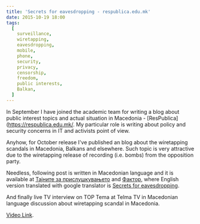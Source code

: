 ```yaml
---
title: 'Secrets for eavesdropping - respublica.edu.mk'
date: 2015-10-19 18:00
tags:
  [
    surveillance,
    wiretapping,
    eavesdropping,
    mobile,
    phone,
    security,
    privacy,
    censorship,
    freedom,
    public interests,
    Balkan,
  ]
---
```


In September I have joined the academic team for writing a blog about public interest topics and actual situation in Macedonia - [ResPublica](https://respublica.edu.mk/. My particular role is writing about policy and security concerns in IT and activists point of view.

Anyhow, for October release I've published an blog about the wiretapping scandals in Macedonia, Balkans and elsewhere. Such topic is very attractive due to the wiretapping release of recording (i.e. bombs) from the opposition party.

Needless, following post is written in Macedonian language and it is available at [Тајните за прислушкувањето](https://respublica.edu.mk/blog/2015-10-19-08-05-42 'Respublica - Тајните за прислушкувањето') and [Фактор](https://faktor.mk/2015/10/20/tajnite-za-prislushkuvaneto/), where English version translated with google translator is [Secrets for eavesdropping](https://translate.google.com/translate?hl=en&sl=mk&tl=en&u=http%3A%2F%2Frespublica.edu.mk%2Fblog%2F2015-10-19-08-05-42 'Respublica - Secrets for eavesdropping').

And finally live TV interview on TOP Tema at Telma TV in Macedonian language discussion about wiretapping scandal in Macedonia.

[Video Link](https://www.youtube.com/embed/759ofTnyIeg).
